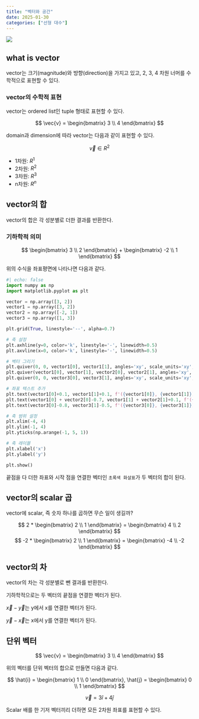 ```yaml
---
title: "벡터와 공간"
date: 2025-01-30
categories: ["선형 대수"]
---
```


![](/img/human-thumb.jpg){.post-thumbnail}

## what is vector

vector는 크기(magnitude)와 방향(direction)을 가지고 있고, 2, 3, 4 차원 너머를 수학적으로 표현할 수 있다.

### vector의 수학적 표현

vector는 ordered list인 tuple 형태로 표현할 수 있다.

$$
\vec{v} = 
\begin{bmatrix}
3 \\
4
\end{bmatrix} 
$$

domain과 dimension에 따라 vector는 다음과 같이 표현할 수 있다.

$$
\vec{v} ∈ R^2
$$

- 1차원: $R^1$
- 2차원: $R^2$
- 3차원: $R^3$
- n차원: $R^n$

## vector의 합

vector의 합은 각 성분별로 더한 결과를 반환한다.

### 기하학적 의미

$$
\begin{bmatrix}
3 \\
2
\end{bmatrix} +
\begin{bmatrix}
-2 \\
1
\end{bmatrix}
$$

위의 수식을 좌표평면에 나타나면 다음과 같다.

```python
#| echo: false
import numpy as np
import matplotlib.pyplot as plt

vector = np.array([3, 2])
vector1 = np.array([3, 2])
vector2 = np.array([-2, 1])
vector3 = np.array([1, 3])

plt.grid(True, linestyle='--', alpha=0.7)

# 축 설정
plt.axhline(y=0, color='k', linestyle='-', linewidth=0.5)
plt.axvline(x=0, color='k', linestyle='-', linewidth=0.5)

# 벡터 그리기
plt.quiver(0, 0, vector1[0], vector1[1], angles='xy', scale_units='xy', scale=1, color='red')
plt.quiver(vector1[0], vector[1], vector2[0], vector2[1], angles='xy', scale_units='xy', scale=1, color='blue')
plt.quiver(0, 0, vector3[0], vector3[1], angles='xy', scale_units='xy', scale=1, color='green')

# 좌표 텍스트 추가
plt.text(vector1[0]+0.1, vector1[1]+0.1, f'({vector1[0]}, {vector1[1]})')
plt.text(vector1[0] + vector2[0]-0.7, vector1[1] + vector2[1]+0.1, f'({vector2[0]}, {vector2[1]})')
plt.text(vector3[0]-0.8, vector3[1]-0.5, f'({vector3[0]}, {vector3[1]})')

# 축 범위 설정
plt.xlim(-4, 4)
plt.ylim(-1, 4)
plt.yticks(np.arange(-1, 5, 1))

# 축 레이블
plt.xlabel('x')
plt.ylabel('y')

plt.show()
```

끝점을 다 더한 좌표와 시작 점을 연결한 벡터인 `초록색 화살표`가 두 벡터의 합이 된다.

## vector의 scalar 곱

vector에 scalar, 즉 숫자 하나를 곱하면 무슨 일이 생길까?

$$
2 * \begin{bmatrix}
2 \\
1
\end{bmatrix} =
\begin{bmatrix}
4 \\
2
\end{bmatrix}
$$
$$
-2 * \begin{bmatrix}
2 \\
1
\end{bmatrix} = 
\begin{bmatrix}
-4 \\
-2
\end{bmatrix}
$$

## vector의 차

vector의 차는 각 성분별로 뺀 결과를 반환한다.

기하학적으로는 두 벡터의 끝점을 연결한 벡터가 된다.

$\vec{x} - \vec{y}$는 y에서 x를 연결한 벡터가 된다.

$\vec{y} - \vec{x}$는 x에서 y를 연결한 벡터가 된다.

## 단위 벡터

$$
\vec{v} = \begin{bmatrix}
3 \\
4
\end{bmatrix}
$$

위의 벡터를 단위 벡터의 합으로 만들면 다음과 같다.

$$
\hat{i} = \begin{bmatrix}
1 \\
0
\end{bmatrix}, 
\hat{j} = \begin{bmatrix}
0 \\
1
\end{bmatrix}
$$

$$
\vec{v} = 3\hat{i} + 4\hat{j}
$$

::: {.callout-note appearance="simple"}
Scalar 배를 한 기저 벡터끼리 더하면 모든 2차원 좌표를 표현할 수 있다.
:::

